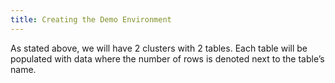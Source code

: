 ---
title: Creating the Demo Environment
---

As stated above, we will have 2 clusters with 2 tables. Each table will be populated with data 
where the number of rows is denoted next to the table’s name.